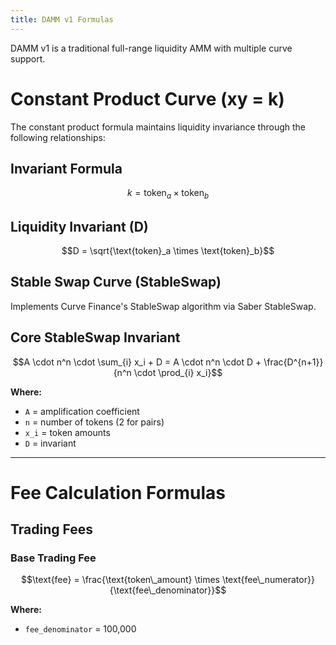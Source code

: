 ```yaml
---
title: DAMM v1 Formulas
---
```


DAMM v1 is a traditional full-range liquidity AMM with multiple curve support.

# Constant Product Curve (xy = k)

The constant product formula maintains liquidity invariance through the following relationships:

## Invariant Formula
```math
k = \text{token}_a \times \text{token}_b
```

## Liquidity Invariant (D)
```math
D = \sqrt{\text{token}_a \times \text{token}_b}
```

## Stable Swap Curve (StableSwap)

Implements Curve Finance's StableSwap algorithm via Saber StableSwap.

## Core StableSwap Invariant

```math
A \cdot n^n \cdot \sum_{i} x_i + D = A \cdot n^n \cdot D + \frac{D^{n+1}}{n^n \cdot \prod_{i} x_i}
```

**Where:**
- `A` = amplification coefficient
- `n` = number of tokens (2 for pairs)
- `x_i` = token amounts
- `D` = invariant

---

# Fee Calculation Formulas

## Trading Fees

### Base Trading Fee

```math
\text{fee} = \frac{\text{token\_amount} \times \text{fee\_numerator}}{\text{fee\_denominator}}
```

**Where:**
- `fee_denominator` = 100,000
